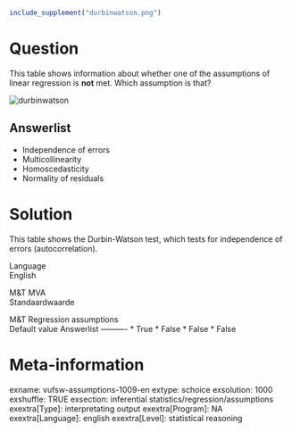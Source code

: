 ```r
include_supplement("durbinwatson.png")
```

Question
========
This table shows information about whether one of the assumptions of
linear regression is **not** met. Which assumption is that?  
  
<img src="durbinwatson.png" class="fr-fic fr-dii tvcss_2"
alt="durbinwatson" />

Answerlist
----------
* Independence of errors
* Multicollinearity
* Homoscedasticity
* Normality of residuals

Solution
========





This table shows the Durbin-Watson test, which tests for independence of
errors (autocorrelation).





Language  
English

M&T MVA  
Standaardwaarde

M&T Regression assumptions  
Default value
Answerlist
----------
* True
* False
* False
* False

Meta-information
================
exname: vufsw-assumptions-1009-en
extype: schoice
exsolution: 1000
exshuffle: TRUE
exsection: inferential statistics/regression/assumptions
exextra[Type]: interpretating output
exextra[Program]: NA
exextra[Language]: english
exextra[Level]: statistical reasoning

